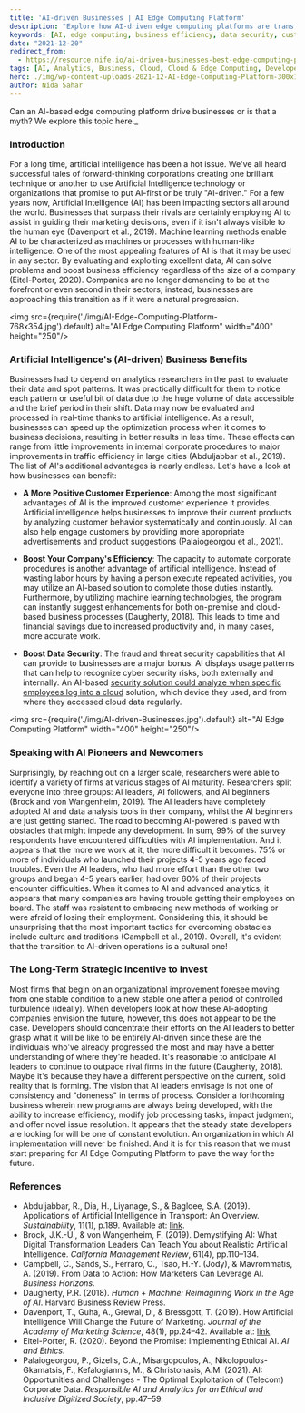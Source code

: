 ```yaml
---
title: 'AI-driven Businesses | AI Edge Computing Platform'
description: "Explore how AI-driven edge computing platforms are transforming businesses by enhancing efficiency, data security, and customer experiences. This page delves into the benefits of AI in business operations, its impact on data analytics, and the evolving landscape of AI adoption."
keywords: [AI, edge computing, business efficiency, data security, customer experience, machine learning, AI adoption, analytics, AI-driven platforms]
date: "2021-12-20"
redirect_from: 
  - https://resource.nife.io/ai-driven-businesses-best-edge-computing-platform/
tags: [AI, Analytics, Business, Cloud, Cloud & Edge Computing, Developers, Edge Computing, ML, Security]
hero: ./img/wp-content-uploads-2021-12-AI-Edge-Computing-Platform-300x138.jpg
author: Nida Sahar
---
```


Can an AI-based edge computing platform drive businesses or is that a myth? We explore this topic here._

### Introduction

For a long time, artificial intelligence has been a hot issue. We've all heard successful tales of forward-thinking corporations creating one brilliant technique or another to use Artificial Intelligence technology or organizations that promise to put AI-first or be truly "AI-driven." For a few years now, Artificial Intelligence (AI) has been impacting sectors all around the world. Businesses that surpass their rivals are certainly employing AI to assist in guiding their marketing decisions, even if it isn't always visible to the human eye (Davenport et al., 2019). Machine learning methods enable AI to be characterized as machines or processes with human-like intelligence. One of the most appealing features of AI is that it may be used in any sector. By evaluating and exploiting excellent data, AI can solve problems and boost business efficiency regardless of the size of a company (Eitel-Porter, 2020). Companies are no longer demanding to be at the forefront or even second in their sectors; instead, businesses are approaching this transition as if it were a natural progression.

<img src={require('./img/AI-Edge-Computing-Platform-768x354.jpg').default} alt="AI Edge Computing Platform" width="400" height="250"/>
<br/>


 

### Artificial Intelligence's (AI-driven) Business Benefits

Businesses had to depend on analytics researchers in the past to evaluate their data and spot patterns. It was practically difficult for them to notice each pattern or useful bit of data due to the huge volume of data accessible and the brief period in their shift. Data may now be evaluated and processed in real-time thanks to artificial intelligence. As a result, businesses can speed up the optimization process when it comes to business decisions, resulting in better results in less time. These effects can range from little improvements in internal corporate procedures to major improvements in traffic efficiency in large cities (Abduljabbar et al., 2019). The list of AI's additional advantages is nearly endless. Let's have a look at how businesses can benefit:

- **A More Positive Customer Experience**: Among the most significant advantages of AI is the improved customer experience it provides. Artificial intelligence helps businesses to improve their current products by analyzing customer behavior systematically and continuously. AI can also help engage customers by providing more appropriate advertisements and product suggestions (Palaiogeorgou et al., 2021).

- **Boost Your Company's Efficiency**: The capacity to automate corporate procedures is another advantage of artificial intelligence. Instead of wasting labor hours by having a person execute repeated activities, you may utilize an AI-based solution to complete those duties instantly. Furthermore, by utilizing machine learning technologies, the program can instantly suggest enhancements for both on-premise and cloud-based business processes (Daugherty, 2018). This leads to time and financial savings due to increased productivity and, in many cases, more accurate work.

- **Boost Data Security**: The fraud and threat security capabilities that AI can provide to businesses are a major bonus. AI displays usage patterns that can help to recognize cyber security risks, both externally and internally. An AI-based [security solution could analyze when specific employees log into a cloud](/blog/what-is-edge-to-cloud-cloud-computing-security/) solution, which device they used, and from where they accessed cloud data regularly.

<img src={require('./img/AI-driven-Businesses.jpg').default} alt="AI Edge Computing Platform" width="400" height="250"/>
<br/>


 

### Speaking with AI Pioneers and Newcomers

Surprisingly, by reaching out on a larger scale, researchers were able to identify a variety of firms at various stages of AI maturity. Researchers split everyone into three groups: AI leaders, AI followers, and AI beginners (Brock and von Wangenheim, 2019). The AI leaders have completely adopted AI and data analysis tools in their company, whilst the AI beginners are just getting started. The road to becoming AI-powered is paved with obstacles that might impede any development. In sum, 99% of the survey respondents have encountered difficulties with AI implementation. And it appears that the more we work at it, the more difficult it becomes. 75% or more of individuals who launched their projects 4-5 years ago faced troubles. Even the AI leaders, who had more effort than the other two groups and began 4-5 years earlier, had over 60% of their projects encounter difficulties. When it comes to AI and advanced analytics, it appears that many companies are having trouble getting their employees on board. The staff was resistant to embracing new methods of working or were afraid of losing their employment. Considering this, it should be unsurprising that the most important tactics for overcoming obstacles include culture and traditions (Campbell et al., 2019). Overall, it's evident that the transition to AI-driven operations is a cultural one!

### The Long-Term Strategic Incentive to Invest

Most firms that begin on an organizational improvement foresee moving from one stable condition to a new stable one after a period of controlled turbulence (ideally). When developers look at how these AI-adopting companies envision the future, however, this does not appear to be the case. Developers should concentrate their efforts on the AI leaders to better grasp what it will be like to be entirely AI-driven since these are the individuals who've already progressed the most and may have a better understanding of where they're headed. It's reasonable to anticipate AI leaders to continue to outpace rival firms in the future (Daugherty, 2018). Maybe it's because they have a different perspective on the current, solid reality that is forming. The vision that AI leaders envisage is not one of consistency and "doneness" in terms of process. Consider a forthcoming business wherein new programs are always being developed, with the ability to increase efficiency, modify job processing tasks, impact judgment, and offer novel issue resolution. It appears that the steady state developers are looking for will be one of constant evolution. An organization in which AI implementation will never be finished. And it is for this reason that we must start preparing for AI Edge Computing Platform to pave the way for the future.

### References

- Abduljabbar, R., Dia, H., Liyanage, S., & Bagloee, S.A. (2019). Applications of Artificial Intelligence in Transport: An Overview. *Sustainability*, 11(1), p.189. Available at: [link](https://researchbank.swinburne.edu.au/file/c75f3eaf-1b83-4e3f-8a67-a726cf719e4e/1/2019-abduljabbar-applications_of_artificial.pdf).
- Brock, J.K.-U., & von Wangenheim, F. (2019). Demystifying AI: What Digital Transformation Leaders Can Teach You about Realistic Artificial Intelligence. *California Management Review*, 61(4), pp.110–134.
- Campbell, C., Sands, S., Ferraro, C., Tsao, H.-Y. (Jody), & Mavrommatis, A. (2019). From Data to Action: How Marketers Can Leverage AI. *Business Horizons*.
- Daugherty, P.R. (2018). *Human + Machine: Reimagining Work in the Age of AI*. Harvard Business Review Press.
- Davenport, T., Guha, A., Grewal, D., & Bressgott, T. (2019). How Artificial Intelligence Will Change the Future of Marketing. *Journal of the Academy of Marketing Science*, 48(1), pp.24–42. Available at: [link](https://link.springer.com/article/10.1007/s11747-019-00696-0).
- Eitel-Porter, R. (2020). Beyond the Promise: Implementing Ethical AI. *AI and Ethics*.
- Palaiogeorgou, P., Gizelis, C.A., Misargopoulos, A., Nikolopoulos-Gkamatsis, F., Kefalogiannis, M., & Christonasis, A.M. (2021). AI: Opportunities and Challenges - The Optimal Exploitation of (Telecom) Corporate Data. *Responsible AI and Analytics for an Ethical and Inclusive Digitized Society*, pp.47–59.
